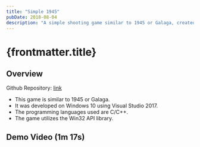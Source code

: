 ```yaml
---
title: "Simple 1945"
pubDate: 2018-08-04
description: "A simple shooting game similar to 1945 or Galaga, created using primitive shapes with C/C++ and Win32 API on Windows 10."
---
```



# {frontmatter.title}

## Overview

Github Repository: [link](https://github.com/harryplusplus/Simple1945Like)

- This game is similar to 1945 or Galaga.
- It was developed on Windows 10 using Visual Studio 2017.
- The programming languages used are C/C++.
- The game utilizes the Win32 API library.

## Demo Video (1m 17s)

<YouTubeEmbed videoId="jR_C-HNlQOY" />
